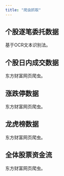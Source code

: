 ```yaml
---
title: "爬虫抓取"
---
```



## 个股逐笔委托数据

基于OCR文本识别法。

## 个股日内成交数据

东方财富网页爬虫。

## 涨跌停数据

东方财富网页爬虫。

## 龙虎榜数据

东方财富网页爬虫。


## 全体股票资金流

东方财富网页爬虫。


